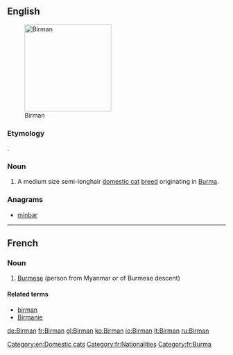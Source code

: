 {{also|birman}}
==English==
[[Image:Minerva-25.jpg|thumb|200px|Birman]]
===Etymology===
{{etyl|fr|en}} {{term|Birman|lang=fr}}.
===Noun===
{{en-noun|s|-|head=[[Birman]]}}

# A medium size semi-longhair [[domestic cat]] [[breed]] originating in [[Burma]].

{{wikipedia|Birman}}
{{commonscat|Birman}}

===Anagrams===
* [[minbar#English|minbar]]

[[Category:en:Domestic cats]]

----

==French==

===Noun===
{{fr-noun|m|f=Birmane}}

# [[Burmese]] (person from Myanmar or of Burmese descent)

====Related terms====
* [[birman]]
* [[Birmanie]]

[[Category:fr:Nationalities]]
[[Category:fr:Burma]]

[[de:Birman]]
[[fr:Birman]]
[[gl:Birman]]
[[ko:Birman]]
[[io:Birman]]
[[lt:Birman]]
[[ru:Birman]]